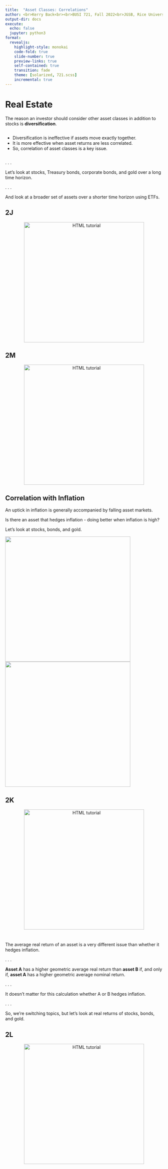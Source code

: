 ```yaml
---
title:  "Asset Classes: Correlations"
author: <br>Kerry Back<br><br>BUSI 721, Fall 2022<br>JGSB, Rice University
output-dir: docs
execute:
  echo: false
  jupyter: python3
format: 
  revealjs:
    highlight-style: monokai
    code-fold: true
    slide-number: true
    preview-links: true
    self-contained: true
    transition: fade
    theme: [solarized, 721.scss]
    incremental: true
---
```


# Real Estate 

The reason an investor should consider other asset classes in addition to stocks is **diversification**.

:::: {.columns}
::: {.column width="100%"}
- Diversification is ineffective if assets move exactly together.
- It is more effective when asset returns are less correlated.
- So, correlation of asset classes is a key issue.
:::

::::

. . .

Let's look at stocks, Treasury bonds, corporate bonds, and gold over a long time horizon.

. . .

And look at a broader set of assets over a shorter time horizon using ETFs.

## 2J 

<p align=center> 
<a href="https://bbcx-investments.com/assets/"><img src="images/Rice_Owl.jpg" alt="HTML tutorial" style="width:4in;"></a>
</p>

## 2M 

<p align=center> 
<a href="https://bbcx-investments.com/assets/"><img src="images/Rice_Owl.jpg" alt="HTML tutorial" style="width:4in;"></a>
</p>

## Correlation with Inflation

An uptick in inflation is generally accompanied by falling asset markets.

Is there an asset that hedges inflation - doing better when inflation is high?  

Let's look at stocks, bonds, and gold.

<p float="left">
  <img src="images/historical-stock-5100671_1920.jpg" width="400" />
  <img src="images/gold-163519_1280.jpg" width="400" /> 
</p>

## 2K 

<p align=center> 
<a href="https://bbcx-investments.com/assets/"><img src="images/Rice_Owl.jpg" alt="HTML tutorial" style="width:4in;"></a>
</p>

#

The average real return of an asset is a very different issue than whether it hedges inflation.

. . .

**Asset A** has a higher geometric average real return than **asset B** if, and only if, **asset A** has a higher geometric average nominal return.

. . .

It doesn't matter for this calculation whether A or B hedges inflation.

. . .

So, we're switching topics, but let's look at real returns of stocks, bonds, and gold.

## 2L 

<p align=center> 
<a href="https://bbcx-investments.com/assets/"><img src="images/Rice_Owl.jpg" alt="HTML tutorial" style="width:4in;"></a>
</p>
